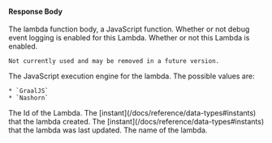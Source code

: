 
#### Response Body

<APIBlock>
  <APIField name="lambda.body" type="String">
    The lambda function body, a JavaScript function.
  </APIField>
  <APIField name="lambda.debug" type="Boolean">
    Whether or not debug event logging is enabled for this Lambda.
  </APIField>
  <APIField name="lambda.enabled" type="Boolean" deprecated>
    Whether or not this Lambda is enabled.

    Not currently used and may be removed in a future version.
  </APIField>
  <APIField name="lambda.engineType" type="String">
    The JavaScript execution engine for the lambda. The possible values are:

    * `GraalJS`
    * `Nashorn` 
  </APIField>
  <APIField name="lambda.id" type="UUID">
    The Id of the Lambda.
  </APIField>
  <APIField name="lambda.insertInstant" type="Long">
    The [instant](/docs/reference/data-types#instants) that the lambda created.
  </APIField>
  <APIField name="lambda.lastUpdateInstant" type="Long">
    The [instant](/docs/reference/data-types#instants) that the lambda was last updated.
  </APIField>
  <APIField name="lambda.name" type="String">
    The name of the lambda.
  </APIField>
</APIBlock>

